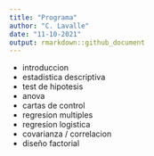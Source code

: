 ```yaml
---
title: "Programa"
author: "C. Lavalle"
date: "11-10-2021"
output: rmarkdown::github_document
---
```


- introduccion
- estadistica descriptiva
- test de hipotesis
- anova
- cartas de control
- regresion multiples
- regresion logistica
- covarianza / correlacion
- diseño factorial 
